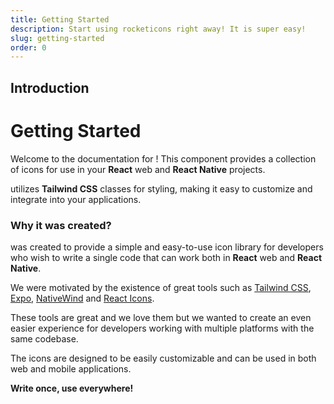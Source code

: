 ```yaml
---
title: Getting Started
description: Start using rocketicons right away! It is super easy!
slug: getting-started
order: 0
---
```



## Introduction

# Getting Started

Welcome to the documentation for <RocketIconsTextDefault />!
This component provides a collection of icons for use in your <SiReact className="-mt-1 icon-sky-800" /> **React** web and **React Native** projects.

<RocketIconsTextDefault /> utilizes <SiTailwindcss className="-mt-1" /> **Tailwind CSS** classes
for styling, making it easy to customize and integrate into your applications.

### Why it was created?

<RocketIconsTextDefault /> was created to provide a simple and easy-to-use icon library for
developers who wish to write a single code that can work both in **React** web and **React
Native**. 

We were motivated by the existence of great
tools such as <SiTailwindcss className="-mt-1" /> [Tailwind CSS](https://tailwindcss.com/),
<SiExpo className="-mt-1" /> [Expo](https://expo.dev/),
<SiReact className="-mt-1 icon-sky-500" /> [NativeWind](https://nativewind.dev) and
<SiReact className="-mt-1 icon-red-800" /> [React Icons](https://react-icons.github.io/react-icons/). 

These tools are great and we love them but we wanted to create an even easier experience for developers
working with multiple platforms with the same codebase.

The icons are designed to be easily customizable and can be used in both web
and mobile applications.

**Write once, use everywhere!**

<Installation />

<Configuration />

<Customization />

<Contributing />

